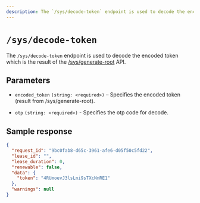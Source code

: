 ```yaml
---
description: The `/sys/decode-token` endpoint is used to decode the encoded token which is the result of /sys/generate-root.
---
```


# `/sys/decode-token`

The `/sys/decode-token` endpoint is used to decode the encoded token which is the result of the [/sys/generate-root](generate-root.mdx) API.

## Parameters

- `encoded_token` `(string: <required>)` – Specifies the encoded token (result from /sys/generate-root).

- `otp` `(string: <required>)` - Specifies the otp code for decode.

## Sample response

```json
{
  "request_id": "9bc0fab8-d65c-3961-afe6-d05f50c5fd22",
  "lease_id": "",
  "lease_duration": 0,
  "renewable": false,
  "data": {
    "token": "4RUmoevJ3lsLni9sTXcNnRE1"
  },
  "warnings": null
}
```
